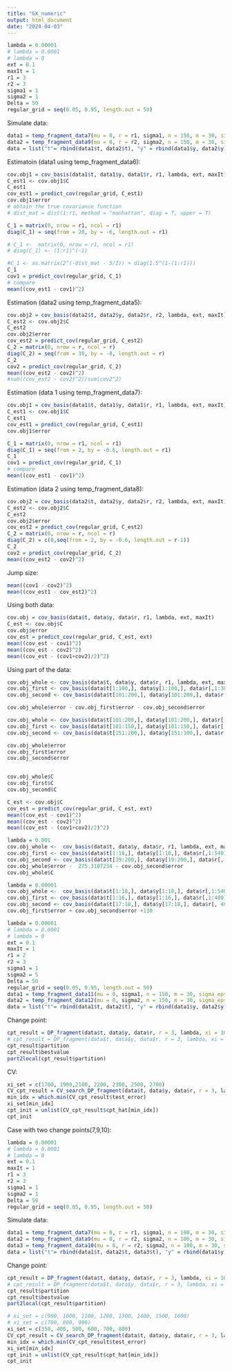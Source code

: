 ```yaml
---
title: "GX_numeric"
output: html_document
date: "2024-04-03"
---
```

```r
lambda = 0.00001
# lambda = 0.0001
# lambda = 0
ext = 0.1
maxIt = 1
r1 = 3
r2 = 3
sigma1 = 1
sigma2 = 1
Delta = 50
regular_grid = seq(0.05, 0.95, length.out = 50)
```

Simulate data: 
```r
data1 = temp_fragment_data7(mu = 0, r = r1, sigma1, n = 150, m = 30, sigma_epsilon = 0.01, domain = c(0, 1), delta = 0.6)
data2 = temp_fragment_data9(mu = 0, r = r2, sigma2, n = 150, m = 30, sigma_epsilon = 0.01, domain = c(0, 1), delta = 0.6)
data = list("t"= rbind(data1$t, data2$t), "y" = rbind(data1$y, data2$y), "r" = cbind(data1$r, data2$r))
```

Estimatoin (data1 using temp_fragment_data6):
```r
cov.obj1 = cov_basis(data1$t, data1$y, data1$r, r1, lambda, ext, maxIt) # estimate covariance function
C_est1 <- cov.obj1$C
C_est1
cov_est1 = predict_cov(regular_grid, C_est1)
cov.obj1$error
# obtain the true covariance function
# dist_mat = dist(1:r1, method = "manhattan", diag = T, upper = T)

C_1 = matrix(0, nrow = r1, ncol = r1)
diag(C_1) = seq(from = 20, by = -6, length.out = r1)

# C_1 <-  matrix(0, nrow = r1, ncol = r1)
# diag(C_1) <- (1:r1)^(-1)

#C_1 <- as.matrix(2^(-dist_mat - 5/2)) + diag(1.5^(1-(1:r1)))
C_1
cov1 = predict_cov(regular_grid, C_1)
# compare
mean((cov_est1 - cov1)^2)
```


Estimation (data2 using  temp_fragment_data5):
```r
cov.obj2 = cov_basis(data2$t, data2$y, data2$r, r2, lambda, ext, maxIt)
C_est2 <- cov.obj2$C
C_est2
cov.obj2$error
cov_est2 = predict_cov(regular_grid, C_est2)
C_2 = matrix(0, nrow = r, ncol = r)
diag(C_2) = seq(from = 30, by = -8, length.out = r)
C_2
cov2 = predict_cov(regular_grid, C_2)
mean((cov_est2 - cov2)^2)
#sum((cov_est2 - cov2)^2)/sum(cov2^2)
```


Estimation (data 1 using temp_fragment_data7):
```r
cov.obj1 = cov_basis(data1$t, data1$y, data1$r, r1, lambda, ext, maxIt) # estimate covariance function
C_est1 <- cov.obj1$C
C_est1
cov_est1 = predict_cov(regular_grid, C_est1)
cov.obj1$error

C_1 = matrix(0, nrow = r1, ncol = r1)
diag(C_1) = seq(from = 2, by = -0.6, length.out = r1)
C_1
cov1 = predict_cov(regular_grid, C_1)
# compare
mean((cov_est1 - cov1)^2)
```

Estimation (data 2 using temp_fragment_data8):
```r
cov.obj2 = cov_basis(data2$t, data2$y, data2$r, r2, lambda, ext, maxIt)
C_est2 <- cov.obj2$C
C_est2
cov.obj2$error
cov_est2 = predict_cov(regular_grid, C_est2)
C_2 = matrix(0, nrow = r, ncol = r)
diag(C_2) = c(0,seq(from = 2, by = -0.6, length.out = r-1))
C_2
cov2 = predict_cov(regular_grid, C_2)
mean((cov_est2 - cov2)^2)
```



Jump size:
```r
mean((cov1 - cov2)^2)
mean((cov_est1 - cov_est2)^2)
```


Using both data:
```r
cov.obj = cov_basis(data$t, data$y, data$r, r1, lambda, ext, maxIt)
C_est <- cov.obj$C
cov.obj$error
cov_est = predict_cov(regular_grid, C_est, ext)
mean((cov_est - cov1)^2)
mean((cov_est - cov2)^2)
mean((cov_est - (cov1+cov2)/2)^2)
```

Using part of the data:
```r
cov.obj_whole <- cov_basis(data$t, data$y, data$r, r1, lambda, ext, maxIt)
cov.obj_first <- cov_basis(data$t[1:100,], data$y[1:100,], data$r[,1:3000], r1, lambda, ext, maxIt)
cov.obj_second <- cov_basis(data$t[101:200,], data$y[101:200,], data$r[, 3001:6000], r1, lambda, ext, maxIt)

cov.obj_whole$error - cov.obj_first$error - cov.obj_second$error

cov.obj_whole <- cov_basis(data$t[101:200,], data$y[101:200,], data$r[ ,3001:6000], r1, lambda, ext, maxIt)
cov.obj_first <- cov_basis(data$t[101:150,], data$y[101:150,], data$r[ ,3001:4500], r1, lambda, ext, maxIt)
cov.obj_second <- cov_basis(data$t[151:200,], data$y[151:100,], data$r[, 4501:6000], r1, lambda, ext, maxIt)

cov.obj_whole$error
cov.obj_first$error
cov.obj_second$error


cov.obj_whole$C
cov.obj_first$C
cov.obj_second$C

C_est <- cov.obj$C
cov_est = predict_cov(regular_grid, C_est, ext)
mean((cov_est - cov1)^2)
mean((cov_est - cov2)^2)
mean((cov_est - (cov1+cov2)/2)^2)
```

```r
lambda = 0.001
cov.obj_whole <-  cov_basis(data$t, data$y, data$r, r1, lambda, ext, maxIt)
cov.obj_first <- cov_basis(data$t[1:18,], data$y[1:18,], data$r[,1:540], r1, lambda, ext, maxIt)
cov.obj_second <- cov_basis(data$t[19:200,], data$y[19:200,], data$r[, 541:6000], r1, lambda, ext, maxIt)
cov.obj_whole$error -  275.3107234 - cov.obj_second$error
cov.obj_whole$C
```

```r
lambda = 0.00001
cov.obj_whole <-  cov_basis(data$t[1:18,], data$y[1:18,], data$r[,1:540], r1, lambda, ext, maxIt)
cov.obj_first <- cov_basis(data$t[1:16,], data$y[1:16,], data$r[,1:480], r1, lambda, ext, maxIt)
cov.obj_second <- cov_basis(data$t[17:18,], data$y[17:18,], data$r[, 481:540], r1, lambda, ext, maxIt)
cov.obj_first$error + cov.obj_second$error +130
```




```r
lambda = 0.00001
# lambda = 0.0001
# lambda = 0
ext = 0.1
maxIt = 1
r1 = 2
r2 = 3
sigma1 = 1
sigma2 = 5
Delta = 50
regular_grid = seq(0.05, 0.95, length.out = 50)
data1 = temp_fragment_data11(mu = 0, sigma1, n = 150, m = 30, sigma_epsilon = 0.01, domain = c(0, 1), delta = 0.6)
data2 = temp_fragment_data12(mu = 0, sigma2, n = 150, m = 30, sigma_epsilon = 0.01, domain = c(0, 1), delta = 0.6)
data = list("t"= rbind(data1$t, data2$t), "y" = rbind(data1$y, data2$y), "r" = cbind(data1$r, data2$r))
```

Change point:
```r
cpt_result = DP_fragment(data$t, data$y, data$r, r = 3, lambda, xi = 1000, ext, maxIt, Delta=0)
# cpt_result = DP_fragment(data$t, data$y, data$r, r = 3, lambda, xi = 35000, ext, maxIt, Delta=1)
cpt_result$partition
cpt_result$bestvalue
part2local(cpt_result$partition)
```

CV:
```r
xi_set = c(1700, 1900,2100, 2200, 2300, 2500, 2700)
CV_cpt_result = CV_search_DP_fragment(data$t, data$y, data$r, r = 3, lambda, xi_set, ext, maxIt)
min_idx = which.min(CV_cpt_result$test_error) 
xi_set[min_idx]
cpt_init = unlist(CV_cpt_result$cpt_hat[min_idx])
cpt_init
```





Case with two change points(7,9,10):
```r
lambda = 0.00001
# lambda = 0.0001
# lambda = 0
ext = 0.1
maxIt = 1
r1 = 3
r2 = 3
sigma1 = 1
sigma2 = 1
Delta = 50
regular_grid = seq(0.05, 0.95, length.out = 50)
```

Simulate data: 
```r
data1 = temp_fragment_data7(mu = 0, r = r1, sigma1, n = 100, m = 30, sigma_epsilon = 0.01, domain = c(0, 1), delta = 0.6)
data2 = temp_fragment_data9(mu = 0, r = r2, sigma2, n = 100, m = 30, sigma_epsilon = 0.01, domain = c(0, 1), delta = 0.6)
data3 = temp_fragment_data10(mu = 0, r = r2, sigma2, n = 100, m = 30, sigma_epsilon = 0.01, domain = c(0, 1), delta = 0.6)
data = list("t"= rbind(data1$t, data2$t, data3$t), "y" = rbind(data1$y, data2$y, data3$y), "r" = cbind(data1$r, data2$r, data3$r))
```

Change point:
```r
cpt_result = DP_fragment(data$t, data$y, data$r, r = 3, lambda, xi = 1000, ext, maxIt, Delta=0)
# cpt_result = DP_fragment(data$t, data$y, data$r, r = 3, lambda, xi = 35000, ext, maxIt, Delta=1)
cpt_result$partition
cpt_result$bestvalue
part2local(cpt_result$partition)
```

```r
# xi_set = c(900, 1000, 1100, 1200, 1300, 1400, 1500, 1600)
# xi_set = c(700, 800, 900)
xi_set = c(350, 400, 500, 600, 700, 800)
CV_cpt_result = CV_search_DP_fragment(data$t, data$y, data$r, r = 3, lambda, xi_set, ext, maxIt)
min_idx = which.min(CV_cpt_result$test_error) 
xi_set[min_idx]
cpt_init = unlist(CV_cpt_result$cpt_hat[min_idx])
cpt_init
```














